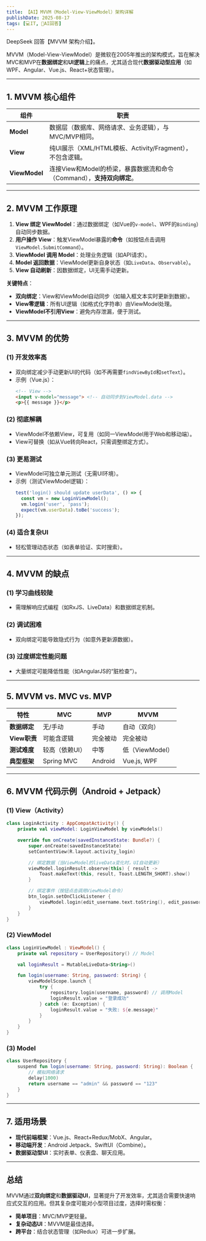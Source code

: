 ```yaml
---
title: 【AI】MVVM（Model-View-ViewModel）架构详解
publishDate: 2025-08-17
tags: [💻IT, 🤖AI回答]
---
```



<Aside type="caution" title="🤖AI警告">DeepSeek 回答【MVVM 架构介绍】。</Aside>

MVVM（Model-View-ViewModel）是微软在2005年推出的架构模式，旨在解决MVC和MVP在**数据绑定**和**UI逻辑**上的痛点，尤其适合现代**数据驱动型应用**（如WPF、Angular、Vue.js、React+状态管理）。

---

## **1. MVVM 核心组件**
| 组件            | 职责                                                                 |
|-----------------|----------------------------------------------------------------------|
| **Model**       | 数据层（数据库、网络请求、业务逻辑），与MVC/MVP相同。               |
| **View**        | 纯UI展示（XML/HTML模板、Activity/Fragment），不包含逻辑。            |
| **ViewModel**   | 连接View和Model的桥梁，暴露数据流和命令（Command），**支持双向绑定**。 |

---

## **2. MVVM 工作原理**
1. **View 绑定 ViewModel**：通过数据绑定（如Vue的`v-model`、WPF的`Binding`）自动同步数据。
2. **用户操作 View**：触发ViewModel暴露的**命令**（如按钮点击调用`ViewModel.SubmitCommand`）。
3. **ViewModel 调用 Model**：处理业务逻辑（如API请求）。
4. **Model 返回数据**：ViewModel更新自身状态（如`LiveData`、`Observable`）。
5. **View 自动刷新**：因数据绑定，UI无需手动更新。

**关键特点**：
- **双向绑定**：View和ViewModel自动同步（如输入框文本实时更新到数据）。
- **View零逻辑**：所有UI逻辑（如格式化字符串）由ViewModel处理。
- **ViewModel不引用View**：避免内存泄漏，便于测试。

---

## **3. MVVM 的优势**
### **(1) 开发效率高**
- 双向绑定减少手动更新UI的代码（如不再需要`findViewById`和`setText`）。
- 示例（Vue.js）：
  ```html
  <!-- View -->
  <input v-model="message"> <!-- 自动同步到ViewModel.data -->
  <p>{{ message }}</p>
  ```

### **(2) 彻底解耦**
- ViewModel不依赖View，可复用（如同一ViewModel用于Web和移动端）。
- View可替换（如从Vue转向React，只需调整绑定方式）。

### **(3) 更易测试**
- ViewModel可独立单元测试（无需UI环境）。
- 示例（测试ViewModel逻辑）：
  ```javascript
  test('login() should update userData', () => {
    const vm = new LoginViewModel();
    vm.login('user', 'pass');
    expect(vm.userData).toBe('success');
  });
  ```

### **(4) 适合复杂UI**
- 轻松管理动态状态（如表单验证、实时搜索）。

---

## **4. MVVM 的缺点**
### **(1) 学习曲线较陡**
- 需理解响应式编程（如RxJS、LiveData）和数据绑定机制。

### **(2) 调试困难**
- 双向绑定可能导致隐式行为（如意外更新源数据）。

### **(3) 过度绑定性能问题**
- 大量绑定可能降低性能（如AngularJS的“脏检查”）。

---

## **5. MVVM vs. MVC vs. MVP**
| 特性          | MVC               | MVP               | MVVM              |
|---------------|-------------------|-------------------|-------------------|
| **数据绑定**  | 无/手动           | 手动              | 自动（双向）      |
| **View职责**  | 可能含逻辑        | 完全被动          | 完全被动          |
| **测试难度**  | 较高（依赖UI）    | 中等              | 低（ViewModel）   |
| **典型框架**  | Spring MVC        | Android           | Vue.js, WPF       |

---

## **6. MVVM 代码示例（Android + Jetpack）**
### **(1) View（Activity）**
```kotlin
class LoginActivity : AppCompatActivity() {
    private val viewModel: LoginViewModel by viewModels()

    override fun onCreate(savedInstanceState: Bundle?) {
        super.onCreate(savedInstanceState)
        setContentView(R.layout.activity_login)

        // 绑定数据（当ViewModel的liveData变化时，UI自动更新）
        viewModel.loginResult.observe(this) { result ->
            Toast.makeText(this, result, Toast.LENGTH_SHORT).show()
        }

        // 绑定事件（按钮点击调用ViewModel命令）
        btn_login.setOnClickListener {
            viewModel.login(edit_username.text.toString(), edit_password.text.toString())
        }
    }
}
```

### **(2) ViewModel**
```kotlin
class LoginViewModel : ViewModel() {
    private val repository = UserRepository() // Model

    val loginResult = MutableLiveData<String>()

    fun login(username: String, password: String) {
        viewModelScope.launch {
            try {
                repository.login(username, password) // 调用Model
                loginResult.value = "登录成功"
            } catch (e: Exception) {
                loginResult.value = "失败: ${e.message}"
            }
        }
    }
}
```

### **(3) Model**
```kotlin
class UserRepository {
    suspend fun login(username: String, password: String): Boolean {
        // 模拟网络请求
        delay(1000)
        return username == "admin" && password == "123"
    }
}
```

---

## **7. 适用场景**
- **现代前端框架**：Vue.js、React+Redux/MobX、Angular。
- **移动端开发**：Android Jetpack、SwiftUI（Combine）。
- **数据驱动型UI**：实时表单、仪表盘、聊天应用。

---

## **总结**
MVVM通过**双向绑定**和**数据驱动UI**，显著提升了开发效率，尤其适合需要快速响应式交互的应用。但其复杂度可能对小型项目过度，选择时需权衡：
- **简单项目**：MVC/MVP更轻量。
- **复杂动态UI**：MVVM是最佳选择。
- **跨平台**：结合状态管理（如Redux）可进一步扩展。
